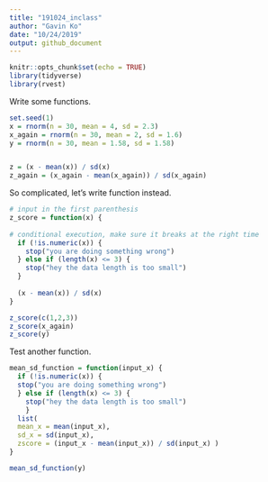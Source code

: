 ```yaml
---
title: "191024_inclass"
author: "Gavin Ko"
date: "10/24/2019"
output: github_document
---
```


```r
knitr::opts_chunk$set(echo = TRUE)
library(tidyverse)
library(rvest)
```

Write some functions.

```r
set.seed(1)
x = rnorm(n = 30, mean = 4, sd = 2.3)
x_again = rnorm(n = 30, mean = 2, sd = 1.6)
y = rnorm(n = 30, mean = 1.58, sd = 1.58)


z = (x - mean(x)) / sd(x)
z_again = (x_again - mean(x_again)) / sd(x_again)

```

So complicated, let's write function instead.

```r
# input in the first parenthesis
z_score = function(x) {
  
# conditional execution, make sure it breaks at the right time
  if (!is.numeric(x)) {
    stop("you are doing something wrong")
  } else if (length(x) <= 3) {
    stop("hey the data length is too small")
  }
  
  (x - mean(x)) / sd(x)
}

z_score(c(1,2,3))
z_score(x_again)
z_score(y)
```

Test another function.
```r
mean_sd_function = function(input_x) {
  if (!is.numeric(x)) {
  stop("you are doing something wrong")
  } else if (length(x) <= 3) {
    stop("hey the data length is too small")
    }
  list(
  mean_x = mean(input_x),
  sd_x = sd(input_x),
  zscore = (input_x - mean(input_x)) / sd(input_x) )
}

mean_sd_function(y)

```

